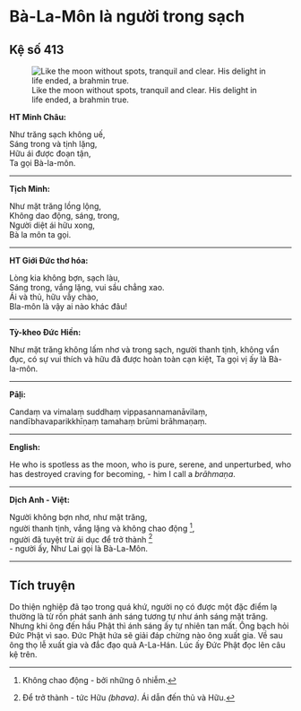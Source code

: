 # Bà-La-Môn là người trong sạch {- #ba-la-mon-la-nguoi-trong-sach}

## Kệ số 413 {- #ke-so-413}

![Like the moon without spots, tranquil and clear. His delight in life ended, a brahmin true.](images/kinh-phap-cu-ke-so-413-dhammapada-verse-413.jpg){fig-align="center" .lightbox}

**HT Minh Châu:**

Như trăng sạch không uế,  
Sáng trong và tịnh lặng,  
Hữu ái được đoạn tận,  
Ta gọi Bà-la-môn.  

<hr class="divider">

**Tịch Minh:**

Như mặt trăng lồng lộng,  
Không dao động, sáng, trong,  
Người diệt ái hữu xong,  
Bà la môn ta gọi.  

<hr class="divider">

**HT Giới Đức thơ hóa:**

Lòng kia không bợn, sạch làu,  
Sáng trong, vắng lặng, vui sầu chẳng xao.  
Ái và thủ, hữu vẫy chào,  
Bla-môn là vậy ai nào khác đâu!  

<hr class="divider">

**Tỳ-kheo Đức Hiền:**

Như mặt trăng không lấm nhơ và trong sạch, người thanh tịnh, không vẩn đục, có sự vui thích và hữu đã được hoàn toàn cạn kiệt, Ta gọi vị ấy là Bà-la-môn.  

<hr class="divider">

**Pāḷi:**

Candaṃ va vimalaṃ suddhaṃ vippasannamanāvilaṃ,  
nandībhavaparikkhīṇaṃ tamahaṃ brūmi brāhmaṇaṃ.  

<hr class="divider">

**English:**

He who is spotless as the moon,
who is pure, serene, and unperturbed,
who has destroyed craving for becoming,
- him I call a *brāhmaṇa*.   

<hr class="divider">

**Dịch Anh - Việt:**

Người không bợn nhơ, như mặt trăng,  
người thanh tịnh, vắng lặng và không chao động [^1],  
người đã tuyệt trừ ái dục để trở thành [^2]  
- người ấy, Như Lai gọi là Bà-La-Môn.  

<hr class="divider">

## Tích truyện {- #tich-truyen}

Do thiện nghiệp đã tạo trong quá khứ, người nọ có được một đặc điểm lạ thường là từ rốn phát sanh ánh sáng tương tự như ánh sáng mặt trăng. Nhưng khi ông đến hầu Phật thì ánh sáng ấy tự nhiên tan mất. Ông bạch hỏi Ðức Phật vì sao. Ðức Phật hứa sẽ giải đáp chừng nào ông xuất gia. Về sau ông thọ lễ xuất gia và đắc đạo quả A-La-Hán. Lúc ấy Ðức Phật đọc lên câu kệ trên.

[^1]: Không chao động - bởi những ô nhiễm.  

[^2]: Ðể trở thành - tức Hữu *(bhava)*. Ái dẫn đến thủ và Hữu.  